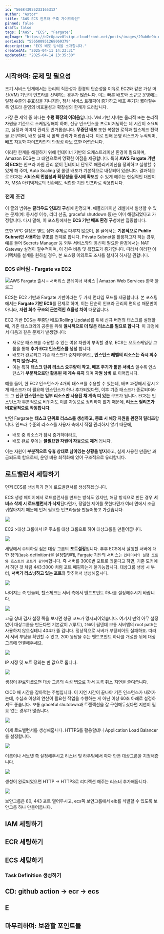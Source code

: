```yaml
---
id: "566843955233165312"
author: "Astor"
title: "AWS ECS 인프라 구축 가이드라인"
pinned: false
draft: false
tags: ["AWS", "ECS", "Fargate"]
ogImage: "https://d2r0pavv0lsiqc.cloudfront.net/posts/images/29ab6e9b-e2f3-4204-b24b-1be63033d6b6.webp"
seriesId: "556500951268069379"
description: "ECS 배포 방식을 소개합니다."
createdAt: "2025-04-11 14:23:31"
updatedAt: "2025-04-14 13:35:30"
---
```


## 시작하며: 문제 및 필요성

초기 서비스 단계에서는 관리의 직관성과 환경의 단순성을 이유로 EC2와 같은 가상 머신(VM) 기반의 인프라를 선택하는 경우가 많습니다. 이는 빠른 배포와 소규모 운영에는 일정 수준의 유효성을 지니지만, 점차 서비스 트래픽이 증가하고 배포 주기가 짧아질수록 인프라 운영의 비효율성과 확장성의 한계가 드러납니다.

가장 큰 제약 중 하나는 **수평 확장의 어려움**입니다. VM 기반 서버는 물리적 또는 논리적 자원을 기준으로 스케일링해야 하며, 신규 인스턴스를 프로비저닝하는 데 시간이 소요되고, 설정과 이미지 관리도 번거롭습니다. **무중단 배포** 또한 복잡한 로직과 헬스체크 전략을 요구하며, 배포 실패 시 롤백 관리가 어렵습니다. 이로 인해 운영 리스크가 누적되며, 배포 자동화 파이프라인의 안정성 확보 또한 어렵습니다.

이러한 한계를 해결하기 위해 컨테이너 기반의 오케스트레이션 환경이 필요하며, Amazon ECS는 그 대안으로써 명확한 이점을 제공합니다. 특히 **AWS Fargate 기반의 ECS**는 인프라 자원 관리 없이 컨테이너 단위로 애플리케이션을 정의하고 실행할 수 있게 해 주며, Auto Scaling 및 롤링 배포가 기본적으로 내장되어 있습니다. 결과적으로 ECS는 **서비스의 민첩성과 확장성을 동시에 확보**할 수 있게 해주는 현실적인 대안이자, MSA 아키텍처로의 전환에도 적합한 기반 인프라로 작용합니다.

### 전제 조건

이 글의 범위는 **클라우드 인프라 구성**에 한정되며, 애플리케이션 레벨에서 발생할 수 있는 문제(예: 동시성 이슈, 리더 선출, graceful shutdown 등)는 이미 해결되었다고 가정합니다. 다시 말해, 이 포스팅에서는 **ECS 기반 배포 환경 구성**에만 집중합니다.

또한 VPC 설정은 별도 심화 주제로 다루지 않으며, 본 글에서는 **기본적으로 Public Subnet만 사용하는 구조**를 전제로 합니다.
Private Subnet을 활용하고자 하는 경우, 예를 들어 Secrets Manager 등 외부 서비스와의 통신이 필요한 환경에서는 NAT Gateway 설정이 필수적이며, 이 경우 비용 및 복잡도가 증가합니다. 따라서 이러한 아키텍처를 설계를 원하실 경우, 본 포스팅 이외로도 조사를 철저히 하시길 권합니다.

### ECS 런타임 - Fargate vs EC2

![AWS Fargate 출시 – 서버리스 콘테이너 서비스 | Amazon Web Services 한국 블로그](https://d2908q01vomqb2.cloudfront.net/da4b9237bacccdf19c0760cab7aec4a8359010b0/2017/11/29/Picture1.png)

ECS는 EC2 기반과 Fargate 기반이라는 두 가지 런타임 모드를 제공합니다. 본 포스팅에서는 **Fargate 기반 ECS**를 전제로 하며, 이는 단순히 인프라 관리의 편의성 때문만이 아니라, **자원 회수 구조의 근본적인 효율성 차이** 때문입니다.

EC2 기반 ECS는 무중단 배포(Rolling Update)를 위해 신규 버전의 태스크를 실행할 때, 기존 태스크와의 공존을 위해 **일시적으로 더 많은 리소스를 필요로 합니다**. 이 과정에서 다음과 같은 문제가 발생합니다:

- 새로운 태스크를 수용할 수 있는 여유 자원이 부족할 경우, ECS는 오토스케일링 그룹을 통해
  **추가 EC2 인스턴스를 생성**
  합니다.
- 배포가 완료되고 기존 태스크가 중지되더라도,
  **인스턴스 레벨의 리소스는 즉시 회수되지 않습니다.**
- 이는 특히
  **태스크 단위 리소스 요구량이 작고, 배포 주기가 짧은 서비스**
  일수록 인스턴스가
  **부분적으로만 활용된 채 계속 유지**
  되며
  **자원 낭비**
  로 이어집니다.

예를 들어, 한 EC2 인스턴스가 4개의 태스크를 수용할 수 있는데, 배포 과정에서 잠시 2개 태스크가 더 필요해 인스턴스가 하나 추가되었다면, 이후 기존 태스크가 종료되더라도 그 **신규 인스턴스는 일부 리소스만 사용된 채 계속 떠 있는** 구조가 됩니다. ECS는 인스턴스가 부분적으로 비워져도 이를 자동으로 정리하지 않기 때문에, **리소스 릴리즈가 비효율적으로 작동합니다**.

반면 Fargate는 **태스크 단위로 리소스를 생성하고, 종료 시 해당 자원을 완전히 릴리즈**합니다. 인프라 수준의 리소스를 사용자 측에서 직접 관리하지 않기 때문에,

- 배포 중 리소스가 잠시 증가하더라도,
- 배포 완료 후에는
  **불필요한 자원이 자동으로 제거**
  됩니다.

이는 자원이 **부분적으로 유휴 상태로 남아있는 상황을 방지**하고, 실제 사용한 만큼만 과금되도록 함으로써, 운영 비용 최적화에 있어 구조적으로 유리합니다.

## 로드밸런서 세팅하기

먼저 ECS를 생성하기 전에 로드밸런서를 생성하겠습니다.

ECS 생성 페이지에서 로드밸런서를 만드는 방식도 있지만, 해당 방식으로 만든 경우 **서비스 삭제 시 로드밸런서가 삭제**된다던가, 정밀한 제어를 못한다던가 여러 면에서 조금 귀찮아지기 때문에 먼저 필요한 인프라들을 만들어놓고 가겠습니다.

![](https://d2r0pavv0lsiqc.cloudfront.net/projects/images/9f6843c2-2cac-43b3-8502-f4770b7d672d.webp)

EC2 >대상 그룹에서 IP 주소를 대상 그룹으로 하여 대상그룹을 만들어줍니다.

![](https://d2r0pavv0lsiqc.cloudfront.net/projects/images/caff75a2-a29d-4d18-b22d-c75f27be6531.webp)

세팅에서 주의하실 점은 대상 그룹의 **포트설정**입니다. 추후 ECS에서 실행할 서버에 대한 정의(task-definition)을 설정할텐데, Fargate 기반의 서비스는 `컨테이너의 실행 포트와 호스트의 포트가 같아야`합니다. 즉 서버를 3000번 포트로 띄운다고 하면, 기존 도커에서 하던 것 처럼 443:3000 처럼 포트 매핑하는게 불가능합니다. 대상그룹 생성 시 부터, **서버가 리스닝하고 있는 포트**와 맞추어서 생성해줍시다.

![](https://d2r0pavv0lsiqc.cloudfront.net/projects/images/e4d3b4bd-107d-4e9b-b018-71986c23e13f.webp)

나머지는 쭉 만들되, 헬스체크는 서버 측에서 엔드포인트 하나를 설정해주시기 바랍니다.

![](https://d2r0pavv0lsiqc.cloudfront.net/projects/images/3c179c23-3cc1-47e9-a81b-d2ef145655eb.webp)

고급 상태 검사 설정 쪽을 보시면 성공 코드가 명시되어있습니다. 여기서 만약 아무 설정 없이 대상그룹을 만든다면 기본값이 `/`(루트), `200`이 될텐데 보통 서버앱의 root path는 사용하지 않으실테니 404가 뜰 겁니다. 정상적으로 서버가 부팅되어도 실패하죠. 따라서 서버 부팅을 확인할 수 있고, 200 응답을 주는 엔드포인트 하나를 개설한 뒤에 대상 그룹에 연결해주세요.

![](https://d2r0pavv0lsiqc.cloudfront.net/projects/images/f84b5328-3d42-4092-ac4b-0724f95a82ff.webp)

IP 지정 및 포트 정의는 빈 값으로 둡니다.

![](https://d2r0pavv0lsiqc.cloudfront.net/projects/images/f222a51f-0a5a-4697-adbb-5d674046bd0d.webp)

생성이 완료되셨으면 대상 그룹의 속성 탭으로 가서 등룩 취소 지연을 줄여줍니다.

CICD 때 시간을 잡아먹는 주범입니다. 이 지연 시간이 끝나야 기존 인스턴스가 내려가는데, 수십초 이상의 연산이 필요한 작업을 수행하는 게 아닌 이상 60초 아래로 설정하셔도 좋습니다. 보통 graceful shutdown과 트랜잭션을 잘 구현해두셨다면 지연이 필요 없는 경우가 많습니다.

![](https://d2r0pavv0lsiqc.cloudfront.net/projects/images/02d60b6b-c5a0-4b0a-b1fb-b3a2624cfe82.webp)

이제 로드밸런서를 생성해줍니다. HTTPS를 활용할테니 Application Load Balancer를 설정합니다.

![](https://d2r0pavv0lsiqc.cloudfront.net/projects/images/13e53072-a111-4cb1-ae10-f1eeb7270cde.webp)

이름이나 서브넷 쭉 설정해주시고 리스너 및 라우팅에서 아까 만든 대상그룹을 지정해줍니다.

![](https://d2r0pavv0lsiqc.cloudfront.net/projects/images/f1738597-33d2-4383-887b-b1599777252d.webp)

생성이 완료되었으면 HTTP -> HTTPS로 리디렉션 해주는 리스너 추가해둡니다.

![](https://d2r0pavv0lsiqc.cloudfront.net/projects/images/c687df7a-7bb5-43a5-ac53-f5cb4e1fa030.webp)

보안그룹은 80, 443 포트 열어두시고, ecs쪽 보안그룹에서 elb를 식별할 수 있도록 보안그룹 하나 만들어둡니다.

## IAM 세팅하기

## ECR 세팅하기&#x20;

###

## ECS 세팅하기

### Task Definition 생성하기

## CD: github action -> ecr -> ecs

###

## E

## 마무리하며: 보완할 포인트들
